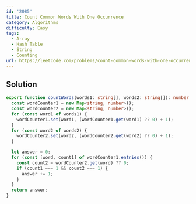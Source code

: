 ```yaml
---
id: '2085'
title: Count Common Words With One Occurrence
category: Algorithms
difficulty: Easy
tags:
  - Array
  - Hash Table
  - String
  - Counting
url: https://leetcode.com/problems/count-common-words-with-one-occurrence
---
```


## Solution

```typescript filename="solution.ts" copy
export function countWords(words1: string[], words2: string[]): number {
  const wordCounter1 = new Map<string, number>();
  const wordCounter2 = new Map<string, number>();
  for (const word1 of words1) {
    wordCounter1.set(word1, (wordCounter1.get(word1) ?? 0) + 1);
  }
  for (const word2 of words2) {
    wordCounter2.set(word2, (wordCounter2.get(word2) ?? 0) + 1);
  }

  let answer = 0;
  for (const [word, count1] of wordCounter1.entries()) {
    const count2 = wordCounter2.get(word) ?? 0;
    if (count1 === 1 && count2 === 1) {
      answer += 1;
    }
  }
  return answer;
}
```
